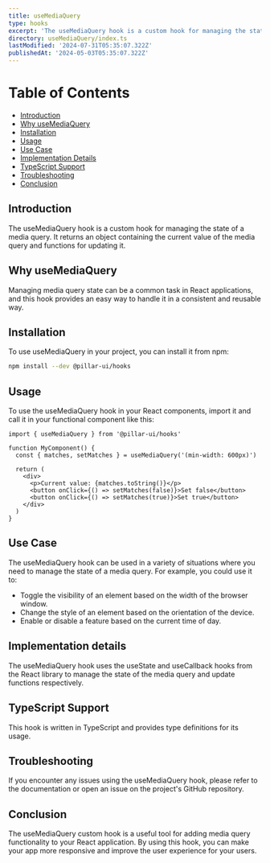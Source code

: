 ```yaml
---
title: useMediaQuery
type: hooks
excerpt: 'The useMediaQuery hook is a custom hook for managing the state of a media query. It returns an object containing the current value of the media query and functions for updating it.'
directory: useMediaQuery/index.ts
lastModified: '2024-07-31T05:35:07.322Z'
publishedAt: '2024-05-03T05:35:07.322Z'
---
```


# Table of Contents

- [Introduction](#introduction)
- [Why useMediaQuery](#why-usemediaquery)
- [Installation](#installation)
- [Usage](#usage)
- [Use Case](#use-case)
- [Implementation Details](#implementation-details)
- [TypeScript Support](#typescript-support)
- [Troubleshooting](#troubleshooting)
- [Conclusion](#conclusion)

## Introduction

The useMediaQuery hook is a custom hook for managing the state of a media query. It returns an object containing the current value of the media query and functions for updating it.

## Why useMediaQuery

Managing media query state can be a common task in React applications, and this hook provides an easy way to handle it in a consistent and reusable way.

## Installation

To use useMediaQuery in your project, you can install it from npm:

```bash
npm install --dev @pillar-ui/hooks
```

## Usage

To use the useMediaQuery hook in your React components, import it and call it in your functional component like this:

```tsx title='app.ts' showLineNumbers
import { useMediaQuery } from '@pillar-ui/hooks'

function MyComponent() {
  const { matches, setMatches } = useMediaQuery('(min-width: 600px)')

  return (
    <div>
      <p>Current value: {matches.toString()}</p>
      <button onClick={() => setMatches(false)}>Set false</button>
      <button onClick={() => setMatches(true)}>Set true</button>
    </div>
  )
}
```

## Use Case

The useMediaQuery hook can be used in a variety of situations where you need to manage the state of a media query. For example, you could use it to:

- Toggle the visibility of an element based on the width of the browser window.
- Change the style of an element based on the orientation of the device.
- Enable or disable a feature based on the current time of day.

## Implementation details

The useMediaQuery hook uses the useState and useCallback hooks from the React library to manage the state of the media query and update functions respectively.

## TypeScript Support

This hook is written in TypeScript and provides type definitions for its usage.

## Troubleshooting

If you encounter any issues using the useMediaQuery hook, please refer to the documentation or open an issue on the project's GitHub repository.

## Conclusion

The useMediaQuery custom hook is a useful tool for adding media query functionality to your React application. By using this hook, you can make your app more responsive and improve the user experience for your users.
